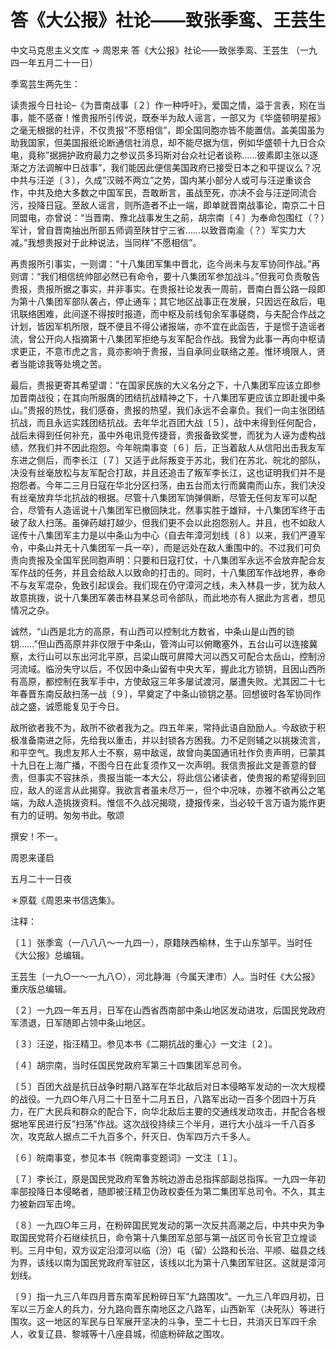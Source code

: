 # 答《大公报》社论——致张季鸾、王芸生

中文马克思主义文库 -> 周恩来
答《大公报》社论——致张季鸾、王芸生
（一九四一年五月二十一日）

季鸾芸生两先生：

读贵报今日社论--《为晋南战事〔２〕作一种呼吁》，爱国之情，溢于言表，矧在当事，能不感奋！惟贵报所引传说，既泰半为敌人谣言，一部又为《华盛顿明星报》之毫无根据的社评，不仅贵报"不愿相信"，即全国同胞亦皆不能置信。盖美国虽为助我国家，但美国报纸论断通信社消息，却不能尽据为信，例如华盛顿十九日合众电，竟称"据拥护政府最力之参议员多玛斯对台众社记者谈称......彼素即主张以逐渐之方法调解中日战事"，我们能因此便信美国政府已接受日本之和平提议么？况中共与汪逆〔３〕，久成"汉贼不两立"之势，国内某小部分人或可与汪逆重谈合作，中共及绝大多数之中国军民，吾敢断言，虽战至死，亦决不会与汪逆同流合污，投降日寇。至敌人谣言，则所造者不止一端，即单就晋南战事论，南京二十日同盟电，亦曾说："当晋南、豫北战事发生之前，胡宗南〔４〕为奉命包围红（？）军计，曾自晋南抽出所部五师调至陕甘宁三省......以致晋南渝（？）军实力大减。"我想贵报对于此种说法，当同样"不愿相信"。

再贵报所引事实，一则谓："十八集团军集中晋北，迄今尚未与友军协同作战。"再则谓："我们相信统帅部必然已有命令，要十八集团军参加战斗。"但我可负责敬告贵报，贵报所据之事实，并非事实。在贵报社论发表一周前，晋南白晋公路一段即为第十八集团军部队袭占，停止通车；其它地区战事正在发展，只因远在敌后，电讯联络困难，此间遂不得按时报道，而中枢及前线旬余军事磋商，与夫配合作战之计划，皆因军机所限，既不便且不得公诸报端，亦不宜在此函告，于是惯于造谣者流，曾公开向人指摘第十八集团军拒绝与友军配合作战。我曾为此事一再向中枢请求更正，不意市虎之言，竟亦影响于贵报，当自承同业联络之差。惟环境限人，贤者当能谅我等处境之苦。

最后，贵报更寄其希望谓："在国家民族的大义名分之下，十八集团军应该立即参加晋南战役；在其向所服膺的团结抗战精神之下，十八集团军更应该立即赴援中条山。"贵报的热忱，我们感奋，贵报的热望，我们永远不会辜负。我们一向主张团结抗战，而且永远实践团结抗战。去年华北百团大战〔５〕，战中未得到任何配合，战后未得到任何补充，虽中外电讯竞传捷音，贵报备致奖誉，而犹为人诬为虚构战绩，然我们并不因此抱怨。今年皖南事变〔６〕后，正当着敌人从信阳出击我友军东进之侧后，而李长江〔７〕又适于此际叛变于苏北，我们在苏北、皖北的部队，决没有丝毫放松与友军配合打敌，并且还追击了叛军李长江，这也证明我们并不是抱怨者。今年二三月日寇在华北分区扫荡，由五台而太行而冀南而山东，我们决没有丝毫放弃华北抗战的根据。尽管十八集团军饷弹俱断，尽管无任何友军可以配合，尽管有人造谣说十八集团军已撤回陕北，然事实胜于雄辩，十八集团军终于击破了敌人扫荡。虽弹药越打越少，但我们更不会以此抱怨别人。并且，也不如敌人谣传十八集团军主力是以中条山为中心（自去年漳河划线〔８〕以来，我们严遵军令，中条山并无十八集团军一兵一卒），而是远处在敌人重围中的。不过我们可负责向贵报及全国军民同胞声明：只要和日寇打仗，十八集团军永远不会放弃配合友军作战的任务，并且会给敌人以致命的打击的。同时，十八集团军作战地界，奉命不与友军混杂，免致引起误会。我们现在仍守漳河之线，未入林县一步，犹为敌人故意挑拨，说十八集团军袭击林县某总司令部队，而此地亦有人据此为言者，想见情况之杂。

诚然，"山西是北方的高原，有山西可以控制北方数省，中条山是山西的锁钥......"但山西高原并非仅限于中条山，管涔山可以俯瞰塞外，五台山可以连接冀察，太行山可以东出河北平原，吕梁山既可屏障大河以西又可配合太岳山，控制汾河流域。临汾失守以后，不仅因中条山留有中央大军，握此北方锁钥，且因山西所有高原，都控制在我军手中，方使敌寇三年多屡试渡河，屡遭失败。尤其因二十七年春晋东南反敌扫荡一战〔９〕，早奠定了中条山锁钥之基。回想彼时各军协同作战之盛，诚愿能复见于今日。

敌所欲者我不为，敌所不欲者我为之。四五年来，常持此语自励励人。今敌欲于积极准备南进之际，先给我以重击，并以封锁各方困我。力不足则辅之以挑拨流言，和平空气。我虑友邦人士不察，易中敌谣，故曾向美国通讯社作负责声明，已蒙其十九日在上海广播，不图今日在此复须作又一次声明。我信贵报此文是善意的督责，但事实不容抹杀，贵报当能一本大公，将此信公诸读者，使贵报的希望得到回应，敌人的谣言从此揭穿。我欲言者虽未尽万一，但个中况味，亦雅不欲再公之笔端，为敌人造挑拨资料。惟信不久战况揭晓，捷报传来，当必较千言万语为能作更有力的证明。匆匆书此。敬颂

撰安！不一。

周恩来谨启

五月二十一日夜

＊原载《周恩来书信选集》。

注释：

〔１〕张季鸾（一八八八～一九四一），原籍陕西榆林，生于山东邹平。当时任《大公报》总编辑。

王芸生〔一九○一～一九八○），河北静海（今属天津市）人。当时任《大公报》重庆版总编辑。

〔２〕一九四一年五月，日军在山西省西南部中条山地区发动进攻，后国民党政府军溃退，日军随即占领中条山地区。

〔３〕汪逆，指汪精卫。参见本书《二期抗战的重心》一文注〔２〕。

〔４〕胡宗南，当时任国民党政府军第三十四集团军总司令。

〔５〕百团大战是抗日战争时期八路军在华北敌后对日本侵略军发动的一次大规模的战役。一九四○年八月二十日至十二月五日，八路军出动一百多个团四十万兵力，在广大民兵和群众的配合下，向华北敌后主要的交通线发动攻击，并配合各根据地军民进行反"扫荡"作战。这次战役持续三个半月，进行大小战斗一千八百多次，攻克敌人据点二千九百多个，歼灭日、伪军四万六千多人。

〔６〕皖南事变，参见本书《皖南事变题词》一文注〔１〕。

〔７〕李长江，原是国民党政府军鲁苏皖边游击总指挥部副总指挥。一九四一年初率部投降日本侵略者，随即被汪精卫伪政权委任为第二集团军总司令。不久，其主力被新四军击垮。

〔８〕一九四○年三月，在粉碎国民党发动的第一次反共高潮之后，中共中央为争取国民党蒋介石继续抗日，命令第十八集团军总部与第一战区司令长官卫立煌谈判。三月中旬，双方议定沿漳河以临（汾）屯（留）公路和长治、平顺、磁县之线为界，该线以南为国民党政府军驻区，该线以北为第十八集团军驻区。这就是漳河划线。

〔９〕指一九三八年四月晋东南军民粉碎日军"九路围攻"。一九三八年四月初，日军以三万金人的兵力，分九路向晋东南地区之八路军，山西新军（决死队）等进行围攻。这一地区的军民与日军展开坚决的斗争，至二十七日，共消灭日军四千余人，收复辽县、黎城等十八座县城，彻底粉碎敌之围攻。

